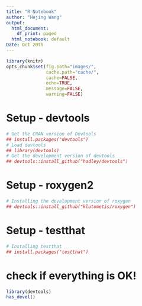 ```yaml
---
title: "R Notebook"
author: "Hejing Wang"
output:
  html_document:
    df_print: paged
  html_notebook: default
Date: Oct 20th
---
```


```r
library(knitr)
opts_chunk$set(fig.path="images/",
               cache.path="cache/",
               cache=FALSE,
               echo=TRUE,
               message=FALSE,
               warning=FALSE)  
```  


# Setup - devtools
```r
# Get the CRAN version of Devtools
## install.packages("devtools")
# Load devtools
## library(devtools)
# Get the development version of devtools
## devtools::install_github("hadley/devtools")
```

# Setup - roxygen2
```r
# Installing the development version of roxygen
## devtools::install_github("klutometis/roxygen")
```

# Setup - testthat
```r
# Installing testthat
## install.packages("testthat")
```
# check if everything is OK!
```r
library(devtools)
has_devel()
```

